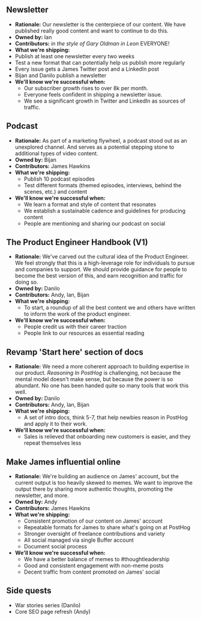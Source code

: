 ## Newsletter

- **Rationale:** Our newsletter is the centerpiece of our content. We have published really good content and want to continue to do this.
- **Owned by:** Ian
- **Contributors:** *in the style of Gary Oldman in Leon* EVERYONE!
- **What we're shipping:**
 - Publish at least one newsletter every two weeks
 - Test a new format that can potentially help us publish more regularly
 - Every issue gets a James Twitter post and a LinkedIn post
 - Bijan and Danilo publish a newsletter
- **We'll know we're successful when:**
  - Our subscriber growth rises to over 8k per month.
  - Everyone feels confident in shipping a newsletter issue. 
  - We see a significant growth in Twitter and LinkedIn as sources of traffic.

## Podcast

- **Rationale:** As part of a marketing flywheel, a podcast stood out as an unexplored channel. And serves as a potential stepping stone to additional types of video content.
- **Owned by:** Bijan
- **Contributors:** James Hawkins
- **What we're shipping:**
  - Publish 10 podcast episodes
  - Test different formats (themed episodes, interviews, behind the scenes, etc.) and content
- **We'll know we're successful when:**
  - We learn a format and style of content that resonates
  - We establish a sustainable cadence and guidelines for producing content
  - People are mentioning and sharing our podcast on social

## The Product Engineer Handbook (V1)

- **Rationale:** We've carved out the cultural idea of the Product Engineer. We feel strongly that this is a high-leverage role for individuals to pursue and companies to support. We should provide guidance for people to become the best version of this, and earn recognition and traffic for doing so.
- **Owned by:** Danilo
- **Contributors:** Andy, Ian, Bijan
- **What we're shipping:**
  - To start, a roundup of all the best content we and others have written to inform the work of the product engineer.
- **We'll know we're successful when:**
  - People credit us with their career traction
  - People link to our resources as essential reading

## Revamp 'Start here' section of docs

- **Rationale:** We need a more coherent approach to building expertise in our product. *Reasoning In PostHog* is challenging, not because the mental model doesn't make sense, but because the power is so abundant. No one has been handed quite so many tools that work this well.
- **Owned by:** Danilo
- **Contributors:** Andy, Ian, Bijan
- **What we're shipping:**
  - A set of intro docs, think 5-7, that help newbies reason in PostHog and apply it to their work.
- **We'll know we're successful when:**
  - Sales is relieved that onboarding new customers is easier, and they repeat themselves less


## Make James influential online

- **Rationale:** We're building an audience on James' account, but the current output is too heavily skewed to memes. We want to improve the output there by sharing more authentic thoughts, promoting the newsletter, and more.
- **Owned by:** Andy
- **Contributors:** James Hawkins
- **What we're shipping:**
  - Consistent promotion of our content on James' account
  - Repeatable formats for James to share what's going on at PostHog
  - Stronger oversight of freelance contributions and variety
  - All social managed via single Buffer account
  - Document social process
- **We'll know we're successful when:**
  - We have a better balance of memes to #thoughtleadership
  - Good and consistent engagement with non-meme posts
  - Decent traffic from content promoted on James' social


## Side quests

- War stories series (Danilo)
- Core SEO page refresh (Andy)